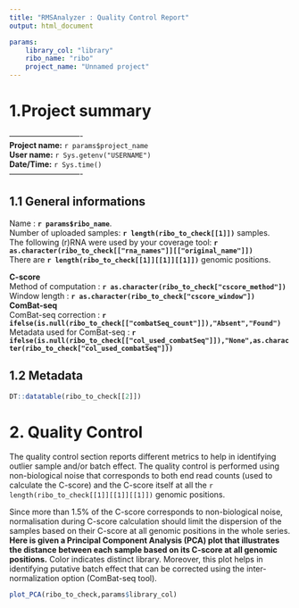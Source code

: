 ```yaml
---
title: "RMSAnalyzer : Quality Control Report"
output: html_document

params:
    library_col: "library"
    ribo_name: "ribo"
    project_name: "Unnamed project"
---
```

# 1.Project summary

---------------------------- <br> **Project name:** `r params$project_name` <br> **User name:** `r Sys.getenv("USERNAME")` <br> **Date/Time:** `r Sys.time()` <br> ---------------------------- <br>


## 1.1 General informations

Name : **`r params$ribo_name`**. <br> Number of uploaded samples: **`r length(ribo_to_check[[1]])`** samples. <br> The following (r)RNA were used by your coverage tool: **`r as.character(ribo_to_check[["rna_names"]][["original_name"]])`** <br> There are **`r length(ribo_to_check[[1]][[1]][[1]])`** genomic positions.

__**C-score**__ <br>
Method of computation : **`r as.character(ribo_to_check["cscore_method"])`** <br>
Window length : **`r as.character(ribo_to_check["cscore_window"])`**
<br>
__**ComBat-seq**__<br>
ComBat-seq correction : **`r ifelse(is.null(ribo_to_check[["combatSeq_count"]]),"Absent","Found")`** <br>
Metadata used for ComBat-seq : **`r ifelse(is.null(ribo_to_check[["col_used_combatSeq"]]),"None",as.character(ribo_to_check["col_used_combatSeq"]))`**

## 1.2 Metadata

```r
DT::datatable(ribo_to_check[[2]])
```
 

# 2. Quality Control

The quality control section reports different metrics to help in identifying outlier sample and/or batch effect. The quality control is performed using non-biological noise that corresponds to both end read counts (used to calculate the C-score) and the C-score itself at all the `r length(ribo_to_check[[1]][[1]][[1]])` genomic positions.


Since more than 1.5% of the C-score corresponds to non-biological noise, normalisation during C-score calculation should limit the dispersion of the samples based on their C-score at all genomic positions in the whole series. **Here is given a Principal Component Analysis (PCA) plot that illustrates the distance between each sample based on its C-score at all genomic positions.** Color indicates distinct library. Moreover, this plot helps in identifying putative batch effect that can be corrected using the inter-normalization option (ComBat-seq tool).

```r
plot_PCA(ribo_to_check,params$library_col)
```

